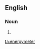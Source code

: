 {{also|energy meter}}
==English==

===Noun===
{{en-noun}}

# {{alternative spelling of|energy meter|lang=en}}

[[ta:energymeter]]